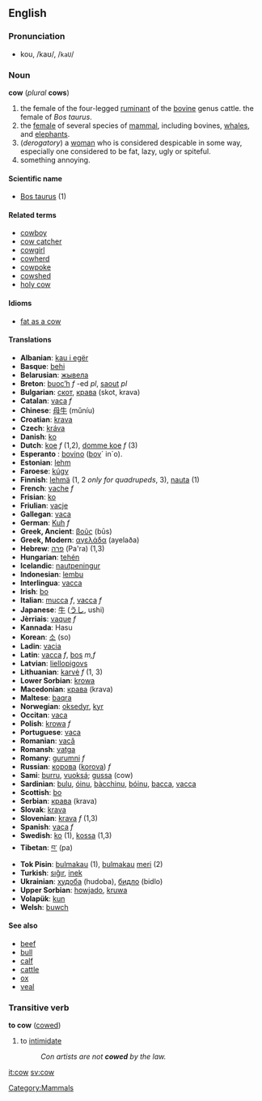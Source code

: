 ==English==
=== Pronunciation ===
*kou, /kaʊ/, /<tt>kaU</tt>/

=== Noun ===
'''cow''' (''plural'' '''cows''')

# the female of the four-legged [[ruminant]] of the [[bovine]] genus cattle. the female of ''Bos taurus''.
# the [[female]] of several species of [[mammal]], including bovines, [[whale]]s, and [[elephant]]s.
# (''derogatory'') a [[woman]] who is considered despicable in some way, especially one considered to be fat, lazy, ugly or spiteful.
# something annoying.

==== Scientific name ====
*[[Bos taurus]] (1)

==== Related terms ====
*[[cowboy]]
*[[cow catcher]]
*[[cowgirl]]
*[[cowherd]]
*[[cowpoke]]
*[[cowshed]]
*[[holy cow]]

====Idioms====
*[[fat as a cow]]

==== Translations ====
*'''Albanian''': [[kau i egër]]
*'''Basque''': [[behi]]
*'''Belarusian''': [[жывела]]
*'''Breton''': [[buoc’h]] ''f'' -ed ''pl'', [[saout]] ''pl''
*'''Bulgarian''': [[скот]], [[крава]] (skot, krava)
*'''Catalan''': [[vaca]] ''f''
*'''Chinese''': [[母牛]] (mǔníu)
*'''Croatian''': [[krava]]
*'''Czech''': [[kráva]]
*'''Danish''': [[ko]]
*'''Dutch''': [[koe]] ''f'' (1,2), [[domme koe]] ''f'' (3)
*'''Esperanto''' : [[bovino]] ([[bovo|bov]]´ in´o).
*'''Estonian''': [[lehm]]
*'''Faroese''': [[kúgv]]
*'''Finnish''': [[lehmä]] (1, 2 ''only for quadrupeds'', 3), [[nauta#Finnish|nauta]] (1)
*'''French''': [[vache]] ''f''
*'''Frisian''': [[ko]]
*'''Friulian''': [[vacje]]
*'''Gallegan''': [[vaca]]
*'''German''': [[Kuh]] ''f''
*'''Greek, Ancient''': [[βοῦς]] (būs)
*'''Greek, Modern''': [[αγελάδα]] (ayelaða)
*'''Hebrew''': [[פרה]] (Pa'ra) (1,3)
*'''Hungarian''': [[tehén]]
*'''Icelandic''': [[nautpeningur]]
*'''Indonesian''': [[lembu]]
*'''Interlingua''': [[vacca]]
*'''Irish''': [[bo]]
*'''Italian''': [[mucca]] ''f'', [[vacca]] ''f''
*'''Japanese''': [[牛]] ([[うし]], ushi)
*'''Jèrriais''': [[vaque]] ''f''
*'''Kannada''': Hasu
*'''Korean''': [[소]] (so)
*'''Ladin''': [[vacia]]
*'''Latin''': [[vacca]] ''f'', [[bos]] ''m,f''
*'''Latvian''': [[liellopigovs]]
*'''Lithuanian''': [[karvė]] ''f'' (1, 3)
*'''Lower Sorbian''': [[krowa]]
*'''Macedonian''': [[крава]] (krava)
*'''Maltese''': [[baqra]]
*'''Norwegian''': [[oksedyr]], [[kyr]]
*'''Occitan''': [[vaca]]
*'''Polish''': [[krowa]] ''f''
*'''Portuguese''': [[vaca]]
*'''Romanian''': [[vacă]]
*'''Romansh''': [[vatga]]
*'''Romany''': [[gurumni]] ''f''
*'''Russian''': [[корова]] ([[korova]]) ''f''
*'''Sami''': [[burru]], [[vuoksá]]; [[gussa]] (cow)
*'''Sardinian''': [[bulu]], [[óinu]], [[bàcchinu]], [[bóinu]], [[bacca]], [[vacca]]
*'''Scottish''': [[bo]]
*'''Serbian''': [[крава]] (krava)
*'''Slovak''': [[krava]]
*'''Slovenian''': [[krava]] ''f'' (1,3)
*'''Spanish''': [[vaca]] ''f''
*'''Swedish''': [[ko]] (1), [[kossa]] (1,3)
*'''Tibetan''': [[བ་]] (pa)
*'''Tok Pisin''': [[bulmakau]] (1), [[bulmakau]] [[meri]] (2)
*'''Turkish''': [[sığır]], [[inek]]
*'''Ukrainian''': [[худоба]] (hudoba), [[бидло]] (bidlo)
*'''Upper Sorbian''': [[howjado]], [[kruwa]]
*'''Volapük''': [[kun]]
*'''Welsh''': [[buwch]]

==== See also ====
*[[beef]]
*[[bull]]
*[[calf]]
*[[cattle]]
*[[ox]]
*[[veal]]

===Transitive verb===
'''to cow''' ([[cowed]])

#to [[intimidate]]
#:''Con artists are not '''cowed''' by the law.''

[[Category:Mammals]]

[[it:cow]]
[[sv:cow]]